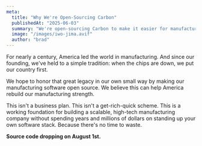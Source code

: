 ```yaml
---
meta:
  title: "Why We're Open-Sourcing Carbon"
  publishedAt: "2025-06-03"
  summary: "We're open-sourcing Carbon to make it easier for manufacturers to adopt a modern manufacturing stack. We believe that by open-sourcing Carbon, we can help more manufacturers achieve true end-to-end automation."
  image: "/images/iwo-jima.avif"
  author: "brad"
---
```


For nearly a century, America led the world in manufacturing. And since our founding, we've held to a simple tradition: when the chips are down, we put our country first.

We hope to honor that great legacy in our own small way by making our manufacturing software open source. We believe this can help America rebuild our manufacturing strength.

This isn't a business plan. This isn't a get-rich-quick scheme. This is a working foundation for building a scalable, high-tech manufacturing company without spending years and millions of dollars on standing up your own software stack. Because there's no time to waste.

**Source code dropping on August 1st.**
